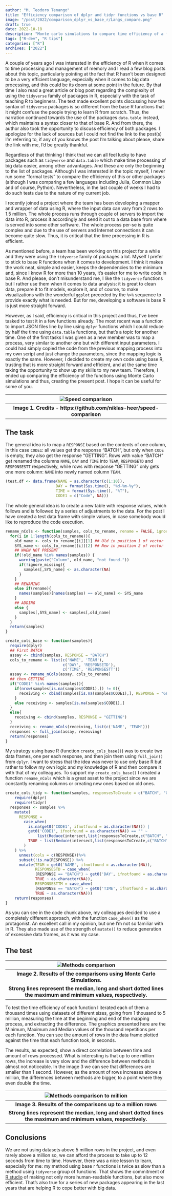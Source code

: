 ```yaml
---
author: "M. Teodoro Tenango"
title: "Efficiency comparison of dplyr and tidyr functions vs base R"
image: "/post/2022/comparison_dplyr_vs_base_r/Langs_compare.png"
draft: true
date: 2022-10-18
description: "Monte carlo simulations to compare time efficiency of a function created with dplyr and tidyr vs base R"
tags: ["R-dev", "R tips"]
categories: ["R"]
archives: ["2022"]
---
```


A couple of years ago I was interested in the efficiency of R when it comes to time processing and management of memory and I read a few blog posts about this topic, particularly pointing at the fact that R hasn't been designed to be a very efficient language, especially when it comes to big data processing, and this could be its doom at some point in the future. By that time I also read a great article or blog post regarding the complexity of using the `tidyverse` family of packages in R, especially with the task of teaching R to beginners. The text made excellent points discussing how the syntax of `tidyverse` packages is so different from the base R functions that it might confuse the people trying to learn R from scratch. Thus, the narration continued towards the use of the packages `data.table` instead, which maintains a syntax closer to that of base R. And from there, the author also took the opportunity to discuss efficiency of both packages. I apologize for the lack of sources but I could not find the link to the post(s) I'm referring to, if any of you knows the post I'm talking about please, share the link with me, I'd be greatly thankful. 

Regardless of that thinking I think that we can all feel lucky to have packages such as `tidyverse` and `data.table` which make time processing of big data easier, among other advantages. And these are only the beginning to the list of packages. Although I was interested in the topic myself, I never run some "formal tests" to compare the efficiency of this or other packages (although I was comparing a few languages including Julia, Common Lisp and of course, Python). Nevertheless, in the last couple of weeks I had to do such tests due to the nature of my current job. 

I recently joined a project where the team has been developing a mapper and wrapper of data using R, where the input data can vary from 2 rows to 1.5 million. The whole process runs through couple of servers to import the data into R, process it accordingly and send it out to a data base from where is served into some other software. The whole process per-se is quite complex and due to the use of servers and Internet connections it can become quite slow. Thus, it is critical that the time processing in R is efficient. 

As mentioned before, a team has been working on this project for a while and they were using the `tidyverse` family of packages a lot. Myself I prefer to stick to base R functions when it comes to development. I think it makes the work neat, simple and easier, keeps the dependencies to the minimum and, since I know R for more than 10 years, it's easier for me to write code in base R. And please, don't misunderstand me, I like the `tidyverse` functions but I rather use them when it comes to data analysis: it is great to clean data, prepare it to fit models, explore it, and of course, to make visualizations with the wonderful `ggplot` preceded by the `%>%` sequence to provide exactly what is needed. But for me, developing a software is base R is just more straight forward.

However, as I said, efficiency is critical in this project and thus, I've been tasked to test it in a few functions already. The most recent was a function to import JSON files line by line using `dplyr` functions which I could reduce by half the time using `data.table` functions, but that's a topic for another time. One of the first tasks I was given as a new member was to map a process, very similar to another one but with different input parameters. I could had simply copied the code from the previous mapping process into my own script and just change the parameters, since the mapping logic is exactly the same. However, I decided to create my own code using base R, trusting that is more straight forward and efficient, and at the same time taking the opportunity to show up my skills to my new team. Therefore, I ended up comparing the efficiency of the functions using Monte Carlo simulations and thus, creating the present post. I hope it can be useful for some of you.

| ![Speed comparison](/post/2022/comparison_dplyr_vs_base_r/Langs_compare.png) |
|:--:|
| <b>Image 1. Credits - https://github.com/niklas-heer/speed-comparison</b> |


## The task

The general idea is to map a `RESPONSE` based on the contents of one column, in this case `CODE1`: all values get the response "BATCH", but only when `CODE` is empty, they also get the response "GETTING". Rows with value "BATCH" get renamed the columns `NAME`, `DAY` and `TIME` into `TEAM`, `RESPONSETD` and `RESPONSESTT` respectively, while rows with response "GETTING" only gets one more column: `NAME` into newly named column `TEAM`. 

```r
(test.df <- data.frame(NAME = as.character(c(1:10)),
                      DAY = format(Sys.time(), "%d-%m-%y"),
                      TIME = format(Sys.time(), "%T"),
                      CODE1 = c("Code", NA)))
```

The whole general idea is to create a new table with response values, which follows and is followed by a series of adjustments to the data. For the post I have created a test data frame with simple values, in case somebody would like to reproduce the code execution. 

```r
rename_nCols <- function(samples, cols_to_rename, rename = FALSE, ignore_missing = TRUE){
  for(i in 1:length(cols_to_rename)){
    old_name <- cols_to_rename[[i]][1] ## Old in position 1 of vector
    SYS_name <- cols_to_rename[[i]][2] ## New in position 2 of vector
    ## WHEN NOT PRESENT
    if(!old_name %in% names(samples)) {
      warning(paste("Column", old_name, "not found."))
      if(!ignore_missing){
        samples[,SYS_name] <- as.character(NA)
      }
    }
    ## RENAMING
    else if(rename){
      names(samples)[names(samples) == old_name] <- SYS_name
    }
    ## ADDING
    else {
      samples[,SYS_name] <- samples[,old_name]
    }
  }
  return(samples)
}

create_cols_base <- function(samples){
  require(dplyr)
  ## First BATCH
  assay <- cbind(samples, RESPONSE = "BATCH")
  cols_to_rename <- list(c('NAME', 'TEAM'),
                         c('DAY', 'RESPONSETD'),
                         c('TIME', 'RESPONSESTT'))
  assay <- rename_nCols(assay, cols_to_rename)
  ## then GETTING
  if("CODE1" %in% names(samples)){
    if(nrow(samples[is.na(samples$CODE1),]) != 0){
      receiving <- cbind(samples[is.na(samples$CODE1),], RESPONSE = "GETTING")
    }
    else receiving <- samples[is.na(samples$CODE1),]
  }
  else{
    receiving <- cbind(samples, RESPONSE = "GETTING")
  }
  receiving <- rename_nCols(receiving, list(c('NAME', 'TEAM')))
  responses <- full_join(assay, receiving)
  return(responses)
}
```

My strategy using base R (function `create_cols_base()`) was to create two data frames, one per each response, and then join them using `full_join()` from `dplyr`. I want to stress that the idea was never to use only base R but rather to follow my own logic and my knowledge of R and then compare it with that of my colleagues. To support my `create_cols_base()` I created a function `rename_nCols` which is a great asset to the project since we are constantly renaming columns or creating new ones based on old ones. 

```r
create_cols_tidy <- function(samples, responsesToCreate = c("BATCH", "GETTING")){
    require(dplyr)
    require(tidyr)
  responses <- samples %>%
    mutate(
      RESPONSE =
        case_when(
          is.na(get0('CODE1', ifnotfound = as.character(NA))) |
          get0('CODE1', ifnotfound = as.character(NA)) == "" ~
              list(Reduce(intersect,list(responsesToCreate,c("BATCH", "GETTING")))),
          TRUE ~ list(Reduce(intersect,list(responsesToCreate,c("BATCH"))))
        )
    ) %>%
      unnest(cols = c(RESPONSE))%>%
      subset(!is.na(RESPONSE)) %>%
      mutate(TEAM = get0('NAME', ifnotfound = as.character(NA)),
             RESPONSESTD = case_when(
             (RESPONSE == "BATCH") ~ get0('DAY', ifnotfound = as.character(NA)),
             TRUE ~ as.character(NA)),
             RESPONSESTTM = case_when(
             (RESPONSE == "BATCH") ~ get0('TIME', ifnotfound = as.character(NA)),
             TRUE ~ as.character(NA)))
    return(responses)
}
```

As you can see in the code chunk above, my colleagues decided to use a completely different approach, with the function `case_when()` as the protagonist. An excellent call in my opinion, but one I'm not so familiar with in R. They also made use of the strength of `mutate()` to reduce generation of excessive data frames, as it was my case. 

## The test

| ![Methods comparison](/post/2022/comparison_dplyr_vs_base_r/plotted_results.png) |
|:--:|
| <b>Image 2. Results of the comparisons using Monte Carlo Simulations.</b> |
| <b>Strong lines represent the median, long and short dotted lines the maximum and minimum values, respectively.</b> |

To test the time efficiency of each function I iterated each of them a thousand times using datasets of different sizes, going from 1 thousand to 5 million, measuring the time at the beginning and end of the mapping process, and extracting the difference. The graphics presented here are the Minimum, Maximum and Median values of the thousand repetitions per each function. You can see the amount of rows in the data frame plotted against the time that each function took, in seconds. 

The results, as expected, show a direct correlation between time and amount of rows processed. What is interesting is that up to one million rows, the increase is very slow and the difference between methods is almost not noticeable. In the image 3 we can see that differences are smaller than 1 second. However, as the amount of rows increases above a million, the differences between methods are bigger, to a point where they even double the time. 

| ![Methods comparison to million](/post/2022/comparison_dplyr_vs_base_r/plotted_results_1.png) |
|:--:|
| <b>Image 3. Results of the comparisons up to a million rows </b> |
| <b>Strong lines represent the median, long and short dotted lines the maximum and minimum values, respectively.</b> |

## Conclusions

We are not using datasets above 5 million rows in the project, and even rarely above a million so, we can afford the process to take up to 12 seconds from time to time. However, there was a nice lesson to learn, especially for me: my method using base r functions is twice as slow than a method using `tidyverse` group of functions. That shows the commitment of [R studio](https://www.rstudio.com/) of making not only more human-readable functions, but also more efficient. That's also true for a series of new packages appearing in the last years that are helping R to cope better with big data.
